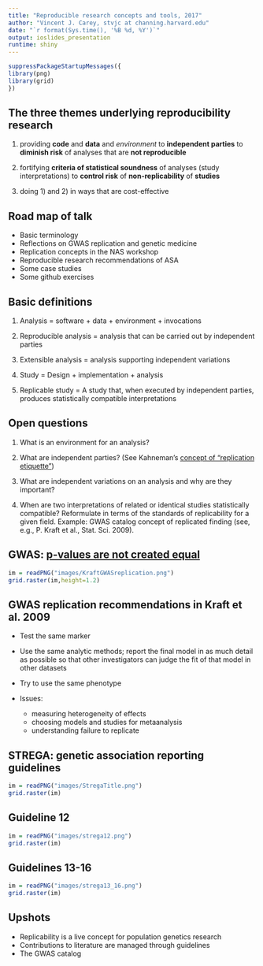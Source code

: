 ```yaml
---
title: "Reproducible research concepts and tools, 2017"
author: "Vincent J. Carey, stvjc at channing.harvard.edu"
date: "`r format(Sys.time(), '%B %d, %Y')`"
output: ioslides_presentation
runtime: shiny
---
```


```r
suppressPackageStartupMessages({
library(png)
library(grid)
})
```

## The three themes underlying reproducibility research

1) providing **code** and **data** and *environment* to **independent parties**
to **diminish risk** of analyses that are **not reproducible**

2) fortifying **criteria of statistical soundness** of analyses (study interpretations) to **control risk** of **non-replicability** of **studies**

3) doing 1) and 2) in ways that are cost-effective

## Road map of talk

* Basic terminology
* Reflections on GWAS replication and genetic medicine
* Replication concepts in the NAS workshop
* Reproducible research recommendations of ASA
* Some case studies
* Some github exercises


## Basic definitions

1) Analysis = software + data + environment + invocations

2) Reproducible analysis = analysis that can be carried out by independent parties

3) Extensible analysis = analysis supporting independent variations

4) Study = Design + implementation + analysis

5) Replicable study = A study that, when executed by independent parties,
produces statistically compatible interpretations

## Open questions

1) What is an environment for an analysis?

2) What are independent parties? (See Kahneman's [concept of "replication etiquette"](https://www.scribd.com/document/225285909/Kahneman-Commentary))

3) What are independent variations on an analysis and why are they important?

4) When are two interpretations of related or identical studies statistically compatible?  Reformulate in terms of the standards of replicability for a given field.  Example: GWAS catalog concept of replicated finding (see, e.g., P. Kraft et al., Stat. Sci. 2009).

## GWAS: [p-values are not created equal](https://www.ncbi.nlm.nih.gov/pmc/articles/PMC2865141/)

```r
im = readPNG("images/KraftGWASreplication.png")
grid.raster(im,height=1.2)
```

## GWAS replication recommendations in Kraft et al. 2009

* Test the same marker 
* Use the same analytic methods; report
the final model in as much detail as possible so that other investigators
can judge the fit of that model in other datasets
* Try to use the same phenotype

* Issues: 
    * measuring heterogeneity of effects
    * choosing models and studies for metaanalysis
    * understanding failure to replicate

## STREGA: genetic association reporting guidelines

```r
im = readPNG("images/StregaTitle.png")
grid.raster(im)
```

## Guideline 12
```r
im = readPNG("images/strega12.png")
grid.raster(im)
```

## Guidelines 13-16
```r
im = readPNG("images/strega13_16.png")
grid.raster(im)
```

## Upshots

- Replicability is a live concept for population genetics research
- Contributions to literature are managed through guidelines
- The GWAS catalog

